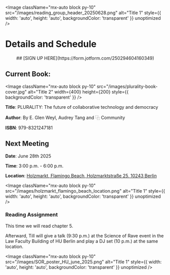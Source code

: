 
<Image
  className="mx-auto block py-10"
  src="/images/reading_group_header_20250628.png"
  alt="Title 1"
  style={{ width: 'auto', height: 'auto', backgroundColor: 'transparent' }}
  unoptimized
/>

# Details and Schedule

<div align="center">
  ## [SIGN UP HERE](https://form.jotform.com/250294604160349)
</div>

## Current Book:

<Image
  className="mx-auto block py-10"
  src="/images/plurality-book-cover.jpg"
  alt="Title 2"
  width={400}
  height={200}
  style={{ backgroundColor: 'transparent' }}
/>

**Title**: PLURALITY: The future of collaborative technology and democracy  

**Author**: By E. Glen Weyl, Audrey Tang and ⿻ Community

**ISBN**: 979-8321247181

## Next Meeting

**Date**: June 28th 2025  

**Time**: 3:00 p.m. - 6:00 p.m. 

**Location**: [Holzmarkt, Flamingo Beach, Holzmarktstraße 25, 10243 Berlin](https://maps.app.goo.gl/42kjkZ1d85Cqt5bC9) 

<Image
  className="mx-auto block py-10"
  src="/images/holzmarkt_flamingo_beach_location.png"
  alt="Title 1"
  style={{ width: 'auto', height: 'auto', backgroundColor: 'transparent' }}
  unoptimized
/>

### Reading Assignment

This time we will read chapter 5.

Afterward, Till will give a talk (9:30 p.m.) at the Science of Rave event in the Law Faculty Building of HU Berlin and play a DJ set (10 p.m.) at the same location.


<Image
  className="mx-auto block py-10"
  src="/images/SOR_poster_HU_june_2025.png"
  alt="Title 1"
  style={{ width: 'auto', height: 'auto', backgroundColor: 'transparent' }}
  unoptimized
/>
